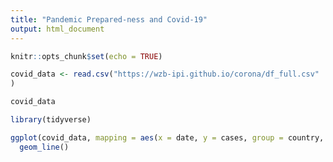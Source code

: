 ```yaml
---
title: "Pandemic Prepared-ness and Covid-19"
output: html_document
---
```


```r
knitr::opts_chunk$set(echo = TRUE)
```
```r
covid_data <- read.csv("https://wzb-ipi.github.io/corona/df_full.csv"
)

covid_data
```
```r
library(tidyverse)
```

```r
ggplot(covid_data, mapping = aes(x = date, y = cases, group = country, color = pandemic_prep)) +
  geom_line()
```
